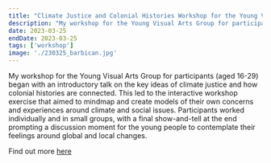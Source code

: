 ```yaml
---
title: "Climate Justice and Colonial Histories Workshop for the Young Visual Arts Group at the Barbican, London"
description: "My workshop for the Young Visual Arts Group for participants (aged 18-29) began with an introductory talk on the key ideas of climate justice and how colonial histories are connected. This led to the interactive workshop exercise that aimed to mindmap and create models of their own concerns and experiences around climate and social issues."
date: 2023-03-25
endDate: 2023-03-25
tags: ['workshop']
image: './230325_barbican.jpg'
---
```


My workshop for the Young Visual Arts Group for participants (aged 16-29) began with an introductory talk on the key ideas of climate justice and how colonial histories are connected. This led to the interactive workshop exercise that aimed to mindmap and create models of their own concerns and experiences around climate and social issues. Participants worked individually and in small groups, with a final show-and-tell at the end prompting a discussion moment for the young people to contemplate their feelings around global and local changes. 

Find out more [here](https://www.barbican.org.uk/take-part/young-creatives/previous-programmes/young-visual-arts-group)